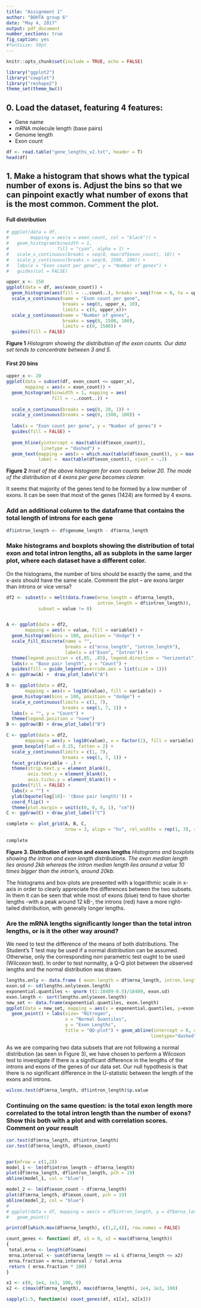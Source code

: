```yaml
---
title: "Assignment 1"
author: "BOHTA group 6"
date: "May 4, 2017"
output: pdf_document
number_sections: true
fig_caption: yes
#fontsize: 50pt
---
```


```r
knitr::opts_chunk$set(include = TRUE, echo = FALSE)
```

```r
library("ggplot2")
library("cowplot")
library("reshape2")
theme_set(theme_bw())
```


## 0. Load the dataset, featuring 4 features:

* Gene name
* mRNA molecule length (base pairs)
* Genome length
* Exon count
```r
df <- read.table("gene_lengths_v2.txt", header = T)
head(df)
```

## 1. Make a histogram that shows what the typical number of exons is. Adjust the bins so that we can pinpoint exactly what number of exons that is the most common. Comment the plot. 

#### Full distribution

```r
# ggplot(data = df,
#        mapping = aes(x = exon_count, col = "black")) +
#   geom_histogram(binwidth = 1,
#                  fill = "cyan", alpha = 1) +
#   scale_x_continuous(breaks = seq(0, max(df$exon_count), 10)) +
#   scale_y_continuous(breaks = seq(0, 1500, 100)) +
#   labs(x = "Exon count per gene", y = "Number of genes") +
#   guides(col = FALSE)

upper_x <- 150
ggplot(data = df, aes(exon_count)) +
  geom_histogram(aes(fill = -..count..), breaks = seq(from = 0, to = upper_x, by = 1)) +
  scale_x_continuous(name = "Exon count per gene",
                     breaks = seq(0, upper_x, 10),
                     limits = c(0, upper_x))+
  scale_y_continuous(name = "Number of genes",
                     breaks = seq(0, 1500, 100),
                     limits = c(0, 1500)) +
  guides(fill = FALSE)
```

**Figure 1** _Histogram showing the distribution of the exon counts. Our data set tends to concentrate between 3 and 5._

#### First 20 bins

```r
upper_x <- 20
ggplot(data = subset(df, exon_count <= upper_x),
       mapping = aes(x = exon_count)) +
  geom_histogram(binwidth = 1, mapping = aes(
                 fill = -..count..)) +
  
  scale_x_continuous(breaks = seq(0, 20, 1)) +
  scale_y_continuous(breaks = seq(0, 1500, 100)) +
  
  labs(x = "Exon count per gene", y = "Number of genes") +
  guides(fill = FALSE) +
  
  geom_hline(yintercept = max(table(df$exon_count)),
             linetype = "dashed") +
  geom_text(mapping = aes(x = which.max(table(df$exon_count)), y = max(table(df$exon_count))),
            label =  max(table(df$exon_count)), vjust = -.3)
```
**Figure 2** _Inset of the above histogram for exon counts below 20. The mode of the distribution at 4 exons per gene becomes clearer._

It seems that majority of the genes tend to be formed by a low number of exons. It can be seen that most of the genes (1424) are formed by 4 exons.

### Add an additional column to the dataframe that contains the total length of introns for each gene
```r
df$intron_length <- df$genome_length - df$mrna_length
```

### Make histograms and boxplots showing the distribution of total exon and total intron lengths, all as subplots in the same larger plot, where each dataset have a different color.

On the histograms, the number of bins should be exactly the same, and the x-axis should have the same scale. Comment the plot – are exons larger than introns or vice versa?

```r
df2 <- subset(x = melt(data.frame(mrna_length = df$mrna_length,
                                  intron_length = df$intron_length)),
            subset = value != 0)


A <- ggplot(data = df2,
       mapping = aes(x = value, fill = variable)) +
  geom_histogram(bins = 100, position = "dodge") +
  scale_fill_discrete(name = "",
                      breaks = c("mrna_length", "intron_length"),
                      labels = c("Exon", "Intron")) +
  theme(legend.position = c(.85, .85), legend.direction = "horizontal") +
  labs(x = "Base pair length", y = "Count") + 
  guides(fill = guide_legend(override.aes = list(size = 1)))
A <- ggdraw(A) +  draw_plot_label("A")

B <- ggplot(data = df2,
       mapping = aes(x = log10(value), fill = variable)) +
  geom_histogram(bins = 100, position = "dodge") +
  scale_x_continuous(limits = c(1, 7),
                     breaks = seq(1, 7, 1)) +
  labs(x = "", y = "Count") +
  theme(legend.position = "none")
B <- ggdraw(B) + draw_plot_label("B")

C <- ggplot(data = df2,
       mapping = aes(y = log10(value), x = factor(1), fill = variable)) +
  geom_boxplot(lwd = 0.25, fatten = 2) +
  scale_y_continuous(limits = c(1, 7),
                     breaks = seq(1, 7, 1)) +
  facet_grid(variable ~ .) +
  theme(strip.text.y = element_blank(),
        axis.text.y = element_blank(), 
        axis.ticks.y = element_blank()) +
  guides(fill = FALSE) +
  labs(x = "") +
  ylab(bquote(log[10]~ '(Base pair length)')) +
  coord_flip() +
  theme(plot.margin = unit(c(0, 0, 0, 1), "cm"))
C <- ggdraw(C) + draw_plot_label("C")

complete <- plot_grid(A, B, C,
                      nrow = 3, align = "hv", rel_widths = rep(1, 3), rel_heights = c(5, 5, 2))
          
complete
```
**Figure 3. Distribution of intron and exons lengths** _Histograms and boxplots showing the intron and exon length distributions. The exon median length lies around 2kb whereas the intron median length lies around a value 10 times bigger than the intron's, around 20kb._


The histograms and box-plots are presented with a  logarithmic scale in x-axis in order to clearly appreciate the differences between the two subsets. In them it can be seen that while most of exons (blue) tend to have shorter lengths -with a peak around 12 kB-, the introns (red) have a more right-tailed distribution, with generally longer lengths.


### Are the mRNA lengths significantly longer than the total intron lengths, or is it the other way around?

We need to test the difference of the means of both distributions. The Student's T test may be used if a normal distribution can be assumed. Otherwise, only the corresponding non parametric test ought to be used (Wilcoxon test).
In order to test normality, a Q-Q plot between the observed lengths and the normal distribution was drawn.

```r
lengths.only <- data.frame ( exon.length = df$mrna_length, intron.length = df$intron_length)
exon.sd <- sd(lengths.only$exon.length)
exponential.quantiles <- qnorm ((1:18489-0.5)/18489, exon.sd)
exon.length <- sort(lengths.only$exon.length)
new_set <- data.frame(exponential.quantiles, exon.length)
ggplot(data = new_set, mapping = aes(x = exponential.quantiles, y=exon.length)) + 
  geom_point() + labs(size= "Nitrogen",
                      x = "Normal Quantiles",
                      y = "Exon Lengths",
                      title = "QQ-plot") + geom_abline(intercept = 0, color="red", 
                                                      linetype="dashed", size=1.5)
```


As we are comparing two data subsets that are not following a normal distribution (as seen in Figure 3), we have chosen to perform a Wilcoxon test to investigate if there is a significant difference in the lengths of the introns and exons of the genes of our data set.
Our null hypothesis is that there is no significant difference in the U-statistic between the length of the exons and introns. 

```r
wilcox.test(df$mrna_length, df$intron_length)$p.value
```

### Continuing on the same question: is the total exon length more correlated to the total intron length than the number of exons? Show this both with a plot and with correlation scores. Comment on your result

```r
cor.test(df$mrna_length, df$intron_length)
cor.test(df$mrna_length, df$exon_count)


par(mfrow = c(1,2))
model_1 <- lm(df$intron_length ~ df$mrna_length)
plot(df$mrna_length, df$intron_length, pch = 19)
abline(model_1, col = "blue")

model_2 <- lm(df$exon_count ~ df$mrna_length)
plot(df$mrna_length, df$exon_count, pch = 19)
abline(model_2, col = "blue")
# 
# ggplot(data = df, mapping = aes(x = df$intron_length, y = df$mrna_length)) + 
#   geom_point() 
```

```r
print(df[which.max(df$mrna_length), c(1,2,4)], row.names = FALSE)
```

```r
count_genes <- function( df, x1 = 0, x2 = max(df$mrna_length))
{
 total.mrna <- length(df$name)
 mrna.interval <- sum(df$mrna_length >= x1 & df$mrna_length <= x2)
 mrna.fraction = mrna.interval / total.mrna
 return ( mrna.fraction * 100)
}
```



```r
x1 <- c(0, 1e4, 1e3, 100, 0)
x2 <- c(max(df$mrna_length), max(df$mrna_length), 1e4, 1e3, 100)

sapply(1:5, function(x) count_genes(df, x1[x], x2[x]))
```



